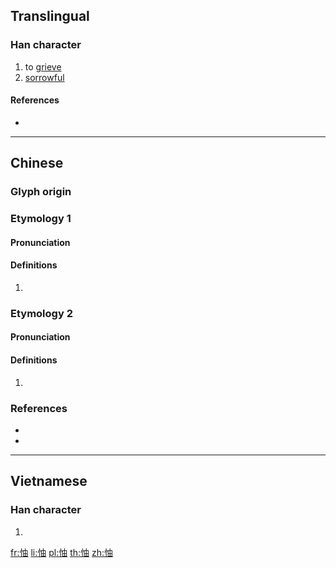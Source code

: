 {{character info/new}}
==Translingual==

===Han character===
{{Han char|rn=61|rad=心|as=05|sn=8|four=95060|canj=PLW|ids=⿰忄由}}

# to [[grieve]]
# [[sorrowful]]

====References====
* {{Han ref|kx=0381.090|dkj=10463|dj=0709.080|hdz=42285.040|uh=601E|ud=24606|bh=CCA6|bd=52390}}

----

==Chinese==

===Glyph origin===
{{Han etym}}

===Etymology 1===
{{zh-forms}}

====Pronunciation====
{{zh-pron
|m=chóu
|c=zau6
|mc=y
|oc=y
|cat=
}}

====Definitions====
{{zh-hanzi}}

# {{rfdef|zh}}

===Etymology 2===
{{zh-forms}}

====Pronunciation====
{{zh-pron
|m=yóu
|c=jau4
|mc=
|oc=
|cat=
}}

====Definitions====
{{zh-hanzi}}

# {{rfdef|zh}}

===References===
* {{R:twedu|B01078}}
* {{R:yue:mfccd}}

----

==Vietnamese==

===Han character===
{{vi-hantu|dầu|rs=心05}}

# {{defn|lang=vi}}

[[fr:怞]]
[[li:怞]]
[[pl:怞]]
[[th:怞]]
[[zh:怞]]